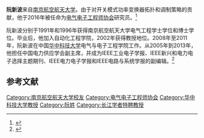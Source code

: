 '''阮新波'''来自[[南京航空航天大学|南京航空航天大学]]。由于对开关模式功率变换器拓扑和调制策略的贡献，他于2016年被任命为[[电气电子工程师协会|电气电子工程师协会]]研究员。<ref>{{cite web|url=https://www.ieee-pels.org/membership/fellows/fellows-2016|title=PELS Members Elevated to Fellow in 2016|publisher=IEEE Power Electronics Society|access-date=2019-12-29}}</ref>

阮新波分别于1991年和1996年获得南京航空航天大学电气工程学士学位和博士学位。毕业后，他加入自动化工程学院，2002年获得教授地位。2008年至2011年，阮新波在中国[[华中科技大学|华中科技大学]]电气与电子工程学院工作。从2005年到2013年，他担任中国电力供应学会副主席，并成为IEEE工业电子学报、IEEE新兴和电力电子选择主题期刊、IEEE电力电子学报和IEEE电路与系统学报的副编辑。<ref>{{cite web|url=http://www.ieeeiciea.org/2016/DIL2.html|title=Professor Xinbo Ruan|publisher=IEEE|access-date=2019-12-29}}</ref>

==参考文献==
{{Reflist}}
{{2007年度“长江学者奖励计划”特聘教授}}
[[Category:南京航空航天大学校友|Category:南京航空航天大学校友]]
[[Category:电气电子工程师协会|Category:电气电子工程师协会]]
[[Category:华中科技大学教授|Category:华中科技大学教授]]
[[Category:阮姓|Category:阮姓]]
[[Category:长江学者特聘教授|Category:长江学者特聘教授]]